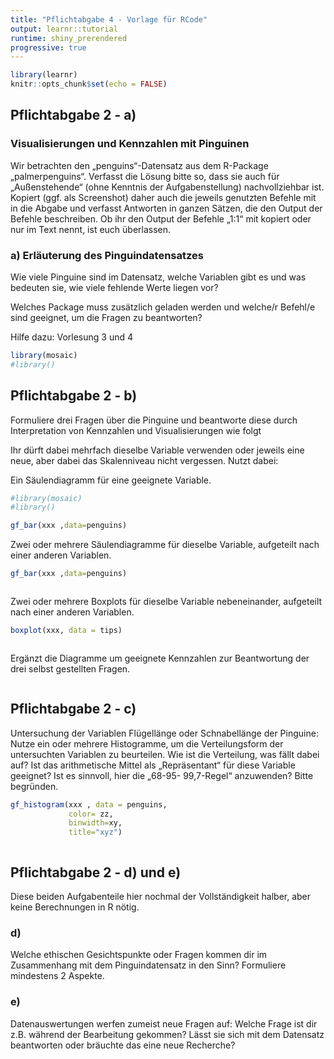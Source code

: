 ---
title: "Pflichtabgabe 4 - Vorlage für RCode"
output: learnr::tutorial
runtime: shiny_prerendered
progressive: true
---


```{r setup, include=FALSE}
library(learnr)
knitr::opts_chunk$set(echo = FALSE)
```

## Pflichtabgabe 2 - a) 

### Visualisierungen und Kennzahlen mit Pinguinen

Wir betrachten den „penguins“-Datensatz aus dem R-Package „palmerpenguins“. Verfasst die
Lösung bitte so, dass sie auch für „Außenstehende“ (ohne Kenntnis der Aufgabenstellung)
nachvollziehbar ist. Kopiert (ggf. als Screenshot) daher auch die jeweils genutzten Befehle mit in
die Abgabe und verfasst Antworten in ganzen Sätzen, die den Output der Befehle beschreiben.
Ob ihr den Output der Befehle „1:1“ mit kopiert oder nur im Text nennt, ist euch überlassen.

### a) Erläuterung des Pinguindatensatzes

Wie viele Pinguine sind im Datensatz, welche Variablen gibt es und was bedeuten sie,
wie viele fehlende Werte liegen vor?

Welches Package muss zusätzlich geladen werden und welche/r Befehl/e sind geeignet, um die Fragen zu beantworten?

Hilfe dazu: Vorlesung 3 und 4

```{r PinguineDatensatz, exercise=TRUE}
library(mosaic)
#library()


```


## Pflichtabgabe 2 - b) 

Formuliere drei Fragen über die Pinguine und beantworte diese durch Interpretation von Kennzahlen und Visualisierungen wie folgt

Ihr dürft dabei mehrfach dieselbe Variable verwenden oder jeweils eine neue, aber dabei
das Skalenniveau nicht vergessen. Nutzt dabei:

Ein Säulendiagramm für eine geeignete Variable.

```{r PinguineSaeulendiagramm, exercise=TRUE}
#library(mosaic)
#library()

gf_bar(xxx ,data=penguins)

```



Zwei oder mehrere Säulendiagramme für dieselbe Variable, aufgeteilt nach einer
anderen Variablen.


```{r PinguineZweiSaeulendiagramm, exercise=TRUE}

gf_bar(xxx ,data=penguins)



```


Zwei oder mehrere Boxplots für dieselbe Variable nebeneinander, aufgeteilt nach
einer anderen Variablen.


```{r PinguineBoxplots, exercise=TRUE}

boxplot(xxx, data = tips)



```



Ergänzt die Diagramme um geeignete Kennzahlen zur Beantwortung der drei selbst
gestellten Fragen.

```{r PinguineKennzahlen, exercise=TRUE}



```

## Pflichtabgabe 2 - c)

Untersuchung der Variablen Flügellänge oder Schnabellänge der Pinguine:
Nutze ein oder mehrere Histogramme, um die Verteilungsform der untersuchten
Variablen zu beurteilen. Wie ist die Verteilung, was fällt dabei auf? Ist das arithmetische
Mittel als „Repräsentant“ für diese Variable geeignet? Ist es sinnvoll, hier die „68-95-
99,7-Regel“ anzuwenden? Bitte begründen.

```{r PinguineHistogramm, exercise=TRUE}

gf_histogram(xxx , data = penguins, 
             color= zz, 
             binwidth=xy, 
             title="xyz")



```


## Pflichtabgabe 2 - d) und e)

Diese beiden Aufgabenteile hier nochmal der Vollständigkeit halber, aber keine Berechnungen in R nötig.

### d)

Welche ethischen Gesichtspunkte oder Fragen kommen dir im Zusammenhang mit
dem Pinguindatensatz in den Sinn?
Formuliere mindestens 2 Aspekte.


### e) 

Datenauswertungen werfen zumeist neue Fragen auf:
Welche Frage ist dir z.B. während der Bearbeitung gekommen? Lässt sie sich mit dem
Datensatz beantworten oder bräuchte das eine neue Recherche?
